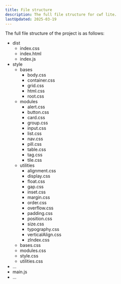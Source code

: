 ```yaml
---
title: File structure
description: The full file structure for cwf lite.
lastUpdated: 2025-03-19
---
```



The full file structure of the project is as follows:

<FileTree>

- dist
  - index.css
  - index.html
  - index.js
- style
  - bases
    - body.css
    - container.css
    - grid.css
    - html.css
    - root.css
  - modules
    - alert.css
    - button.css
    - card.css
    - group.css
    - input.css
    - list.css
    - nav.css
    - pill.css
    - table.css
    - tag.css
    - tile.css
  - utilities
    - alignment.css
    - display.css
    - float.css
    - gap.css
    - inset.css
    - margin.css
    - order.css
    - overflow.css
    - padding.css
    - position.css
    - size.css
    - typography.css
    - verticalAlign.css
    - zIndex.css
  - bases.css
  - modules.css
  - style.css
  - utilities.css
- ...
- main.js
- ...

</FileTree>
